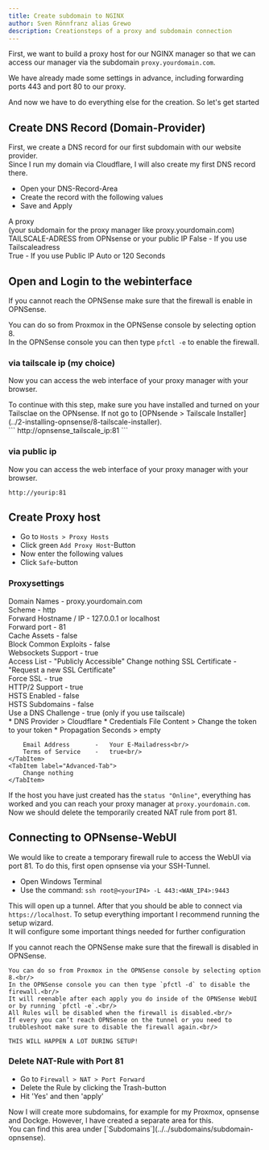 ```yaml
---
title: Create subdomain to NGINX
author: Sven Rönnfranz alias Grewo
description: Creationsteps of a proxy and subdomain connection
---
```



First, we want to build a proxy host for our NGINX manager so that we can access our manager via the subdomain `proxy.yourdomain.com`.

We have already made some settings in advance, including forwarding ports 443 and port 80 to our proxy.

And now we have to do everything else for the creation.
So let's get started

## Create DNS Record (Domain-Provider)
First, we create a DNS record for our first subdomain with our website provider.<br/>
Since I run my domain via Cloudflare, I will also create my first DNS record there.

* Open your DNS-Record-Area
* Create the record with the following values
* Save and Apply

<Tabs>
    <TabItem label="Type">
        A
    </TabItem>
    <TabItem label="Name">
        proxy<br/>
        (your subdomain for the proxy manager like proxy.yourdomain.com)
    </TabItem>
    <TabItem label="IPv4-Address">
        TAILSCALE-ADRESS from OPNsense or your public IP
    </TabItem>
    <TabItem label="Proxy Status">
        False   -   If you use Tailscaleadress<br/>
        True    -   If you use Public IP
    </TabItem>
    <TabItem label="TTL">
        Auto or 120 Seconds
    </TabItem>
</Tabs>

## Open and Login to the webinterface
<Aside type="note">
If you cannot reach the OPNSense make sure that the firewall is enable in OPNSense.

You can do so from Proxmox in the OPNSense console by selecting option 8.<br/>
In the OPNSense console you can then type `pfctl -e` to enable the firewall.<br/>
</Aside>

### via tailscale ip (my choice)
Now you can access the web interface of your proxy manager with your browser.
<Aside type="caution">
To continue with this step, make sure you have installed and turned on your Tailsclae on the OPNsense.
If not go to [OPNsende > Tailscale Installer](../2-installing-opnsense/8-tailscale-installer).
</Aside>
```
http://opnsense_tailscale_ip:81
```

### via public ip
Now you can access the web interface of your proxy manager with your browser.
```
http://yourip:81
```

## Create Proxy host
* Go to `Hosts > Proxy Hosts`
* Click green `Add Proxy Host`-Button
* Now enter the following values
* Click `Safe`-button

### Proxysettings
<Tabs>
    <TabItem label="Details-Tab">
        Domain Names            -   proxy.yourdomain.com<br/>
        Scheme                  -   http<br/>
        Forward Hostname / IP   -   127.0.0.1 or localhost<br/>
        Forward port            -   81<br/>
        Cache Assets            -   false<br/>
        Block Common Exploits   -   false<br/>
        Websockets Support      -   true<br/>
        Access List             -   "Publicly Accessible"
    </TabItem>
    <TabItem label="Custom locations-Tab">
        Change nothing
    </TabItem>
    <TabItem label="SSL-Tab">
        SSL Certificate     -   "Request a new SSL Certificate"<br/>
        Force SSL           -   true<br/>
        HTTP/2 Support      -   true<br/>
        HSTS Enabled        -   false<br/>
        HSTS Subdomains     -   false<br/>
        Use a DNS Challenge -   true (only if you use tailscale)<br/>
        * DNS Provider > Cloudflare
        * Credentials File Content > Change the token to your token
        * Propagation Seconds > empty

        Email Address       -   Your E-Mailadress<br/>
        Terms of Service    -   true<br/>
    </TabItem>
    <TabItem label="Advanced-Tab">
        Change nothing
    </TabItem>
</Tabs>

If the host you have just created has the `status "Online"`, everything has worked and you can reach your proxy manager at `proxy.yourdomain.com`.
Now we should delete the temporarily created NAT rule from port 81.

## Connecting to OPNsense-WebUI
We would like to create a temporary firewall rule to access the WebUI via port 81. To do this, first open opnsense via your SSH-Tunnel.

* Open Windows Terminal
* Use the command: `ssh root@<yourIP4> -L 443:<WAN_IP4>:9443`

This will open up a tunnel. After that you should be able to connect via `https://localhost`. To setup everything important I recommend running the setup wizard.<br/>
It will configure some important things needed for further configuration

<Aside>
    If you cannot reach the OPNSense make sure that the firewall is disabled in OPNSense.

    You can do so from Proxmox in the OPNSense console by selecting option 8.<br/>
    In the OPNSense console you can then type `pfctl -d` to disable the firewall.<br/>
    It will reenable after each apply you do inside of the OPNSense WebUI or by running `pfctl -e`.<br/>
    All Rules will be disabled when the firewall is disabled.<br/>
    If every you can’t reach OPNSense on the tunnel or you need to trubbleshoot make sure to disable the firewall again.<br/>

    THIS WILL HAPPEN A LOT DURING SETUP!
</Aside>

### Delete NAT-Rule with Port 81
* Go to `Firewall > NAT > Port Forward`
* Delete the Rule by clicking the Trash-button
* Hit 'Yes' and then 'apply'

<Aside type="tip">
    Now I will create more subdomains, for example for my Proxmox, opnsense and Dockge. However, I have created a separate area for this.<br/>
    You can find this area under [`Subdomains`](../../subdomains/subdomain-opnsense).
</Aside>
